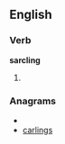 ==English==

===Verb===
'''sarcling'''

#{{present participle of|[[sarcle]]}}

===Anagrams===
* {{alphagram|acgilnrs}}
* [[carlings#English|carlings]]